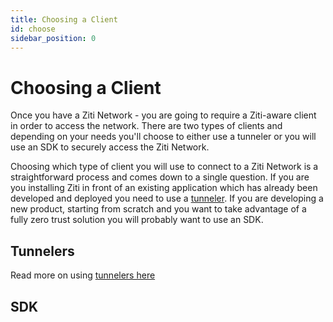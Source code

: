 ---
title: Choosing a Client
id: choose
sidebar_position: 0
---

# Choosing a Client

Once you have a Ziti Network - you are going to require a Ziti-aware client in order to access the network. There are
two types of clients and depending on your needs you'll choose to either use a tunneler or you will use an SDK to
securely access the Ziti Network.

Choosing which type of client you will use to connect to a Ziti Network is a straightforward process and comes down to a
single question. If you are you installing Ziti in front of an existing application which has already been developed and
deployed you need to use a [tunneler](./tunnelers/).  If you are developing a new product, starting from scratch and
you want to take advantage of a fully zero trust solution you will probably want to use an SDK.

## Tunnelers

<TunnelerOverviewMd />

Read more on using [tunnelers here](./tunnelers/)

## SDK

<QuickInfoMd />
